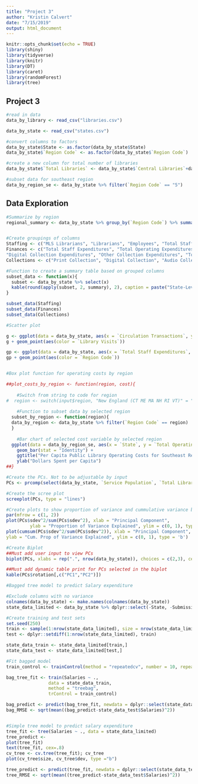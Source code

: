 ```yaml
---
title: "Project 3"
author: "Kristin Calvert"
date: "7/15/2019"
output: html_document
---
```


```r
knitr::opts_chunk$set(echo = TRUE)
library(shiny)
library(tidyverse)
library(knitr)
library(DT)
library(caret)
library(randomForest)
library(tree)
```

## Project 3 

```r

#read in data
data_by_library <- read_csv("libraries.csv")

data_by_state <- read_csv("states.csv")

#convert columns to factors
data_by_state$State <- as.factor(data_by_state$State)
data_by_state$`Region Code` <- as.factor(data_by_state$`Region Code`)

#create a new column for total number of libraries
data_by_state$`Total Libraries` <- data_by_state$`Central Libraries`+data_by_state$`Branch Libraries`

#subset data for southeast region
data_by_region_se <- data_by_state %>% filter(`Region Code` == "5")
```

## Data Exploration

```r
#Summarize by region
regional_summary <- data_by_state %>% group_by(`Region Code`) %>% summarise("Average Service Population" = mean(`Service Population`), "Average Service Population per Library" = mean(`Service Population`)/(sum(`Central Libraries`)+sum(`Branch Libraries`)), "Average Library Employees per 10,000 People" = mean(Employees)/sum(`Service Population`)*10000, "Average Collections Spending per 10,000 People" = mean(`Total Collection Expenditures`)/sum(`Service Population`)*10000, "Total Visits" = sum(`Library Visits`))


#Create groupings of columns
Staffing <- c("MLS Librarians", "Librarians", "Employees", "Total Staff")
Finances <- c("Total Staff Expenditures", "Total Operating Expenditures", "Print Collection Expenditures",
"Digital Collection Expenditures", "Other Collection Expenditures", "Total Collection Expenditures")
Collections <- c("Print Collection", "Digital Collection", "Audio Collection", "Downloadable Audio", "Physical Video", "Downloadable Video", "State Licensed Databases", "Total Licensed Databases", "Print Subscriptions")

#Function to create a summary table based on grouped columns
subset_data <- function(x){
  subset <- data_by_state %>% select(x)
  kable(round(apply(subset, 2, summary), 2), caption = paste("State-Level Summary Statistics for", deparse(substitute(x))))
}

subset_data(Staffing)
subset_data(Finances)
subset_data(Collections)

#Scatter plot

g <- ggplot(data = data_by_state, aes(x = `Circulation Transactions`, y = `Service Population`, group = `Region Code`))
g + geom_point(aes(color = `Library Visits`))

gp <- ggplot(data = data_by_state, aes(x = `Total Staff Expenditures`, y = `Circulation Transactions`))
gp + geom_point(aes(color = `Region Code`))



```

```r
#Box plot function for operating costs by region

##plot_costs_by_region <- function(region, cost){
  
    #Switch from string to code for region
#  region <- switch(input$region, "New England (CT ME MA NH RI VT)" = "1" , "Mid East (DE DC MD NH NY PA)" = "2", "Great Lakes(IL IN MI OH WI" = "3", "Plains (IA KS MN MO NE ND SD" ="4", "Southeast (AL AR FL GA KY L MS NC SC TN VA WV" = "5", "Southwest (AZ NM OK TX)" = "6", "Rocky Mountains (CO ID MT UT WY)" = "7", "Far West (AK CA HI NV OR WA)" = "8")  ##Switch to dynamic input$region
  
    #Function to subset data by selected region
  subset_by_region <- function(region){
  data_by_region <- data_by_state %>% filter(`Region Code` == region) 
  }
  
    #Bar chart of selected cost variable by selected region
  ggplot(data = data_by_region_se, aes(x = `State`, y = `Total Operating Expenditures`/`State Population`)) + ##switch to input$cost_type and input$region
    geom_bar(stat = "Identity") + 
    ggtitle("Per Capita Public Library Operating Costs for Southeast Region (US).") + ##Switch to dynamic title
    ylab("Dollars Spent per Capita")
##}
```

```r

#Create the PCs. Not to be adjustable by input
PCs <- prcomp(select(data_by_state, `Service Population`, `Total Libraries`, `Total Staff`, `Local Government Operating Revenue`, `Total Operating Revenue`, `Total Staff Expenditures`, `Print Collection Expenditures`, `Total Collection Expenditures`, `Total Operating Expenditures`, `Print Collection`, `Audio Collection`, `Physical Video`, `Print Subscriptions`, `Hours Open`, `Library Visits`, `Circulation Transactions`, `Library Programs`, `Library Programs`, `Public Internet Computers`, `Internet Computer Use`), center = TRUE, scale = TRUE)

#Create the scree plot
screeplot(PCs, type = "lines")

#Create plots to show proportion of variance and cummulative variance by PC
par(mfrow = c(1, 2))
plot(PCs$sdev^2/sum(PCs$sdev^2), xlab = "Principal Component", 
         ylab = "Proportion of Variance Explained", ylim = c(0, 1), type = 'b')
plot(cumsum(PCs$sdev^2/sum(PCs$sdev^2)), xlab = "Principal Component", 
ylab = "Cum. Prop of Variance Explained", ylim = c(0, 1), type = 'b')

#Create Biplot
##Must add user input to view PCs
biplot(PCs, xlabs = rep(".", nrow(data_by_state)), choices = c(2,3), cex = .6)

##Must add dynamic table print for PCs selected in the biplot
kable(PCs$rotation[,c("PC1","PC2")])

```

```r

#Bagged tree model to predict Salary expenditure

#Exclude columns with no variance
colnames(data_by_state) <- make.names(colnames(data_by_state))
state_data_limited <- data_by_state %>% dplyr::select(-State, -Submission.Year, -Start.Date, -End.Date)

#Create training and test sets
set.seed(250)
train <- sample(1:nrow(state_data_limited), size = nrow(state_data_limited)*.8)
test <- dplyr::setdiff(1:nrow(state_data_limited), train)

state_data_train <- state_data_limited[train,]
state_data_test <- state_data_limited[test,]

#Fit bagged model
train_control <- trainControl(method = "repeatedcv", number = 10, repeats = 3)

bag_tree_fit <- train(Salaries ~ .,
                data = state_data_train,
                method = "treebag",
                trControl = train_control)

bag_predict <- predict(bag_tree_fit, newdata = dplyr::select(state_data_test, -Salaries))
bag_RMSE <- sqrt(mean((bag_predict-state_data_test$Salaries)^2))


#Simple tree model to predict salary expenditure
tree_fit <- tree(Salaries ~ ., data = state_data_limited)
tree_predict <- 
plot(tree_fit)
text(tree_fit, cex=.8)
cv_tree <- cv.tree(tree_fit); cv_tree
plot(cv_tree$size, cv_tree$dev, type ="b")

tree_predict <- predict(tree_fit, newdata = dplyr::select(state_data_test, -Salaries))
tree_RMSE <- sqrt(mean((tree_predict-state_data_test$Salaries)^2))

```

